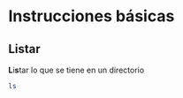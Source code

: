 # Instrucciones básicas

## Listar

**L**i**s**tar lo que se tiene en un directorio

```bash
ls 
```

